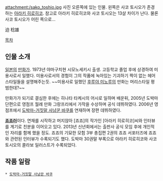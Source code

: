 attachment:/sako_toshio.jpg
사진 오른쪽에 있는 인물. 왼쪽은 사코 토시오가 존경하는 [[아라키 히로히코]]. 참고로 아라키 히로히코와 사코 토시오는 13살 차이가 난다. 물론 사코 토시오가 어린 쪽으로...

迫 稔雄

[[목차]]

== 인물 소개 ==
[[일본]]의 [[만화가]]. 1973년 야마구치현 시모노세키시 출생. 고등학교 졸업 후에 상경하여 미용사로서 일했다. 미용사로서의 경험이 그의 작품에 녹아있는 기괴하기 짝이 없는 헤어스타일들을 설명해주는듯. ~~미용사로 일했던 [[후루야 미노루]]의 만화는 머리스타일 평범한데?~~ 

만화가가 되기로 결심한 후에는 히나타 타케시의 어시로 일하며 배운뒤, 2005년 도박마 단편으로 영점프 월례 만화 그랑프리에서 가작을 수상하며 공식 데뷔하였다. 2006년 영점프에서 [[도박마-거짓말 사냥꾼 바쿠]]를 연재하며 장편 데뷔하였다.

'''[[죠죠러]]'''이다. 연재를 시작하고 머지않아 [죠죠]의 작가인 [아라키 히로히코]씨와 인터뷰를 계기로 친분을 이어오고 있다. 2013년 신년회에서는 출판사 공식 모임 후에 개인적인 자리를 함께 했을 정도. 죠죠의 기묘한 모험 3부 총집편 2권의 죠죠 서포터즈에 죠죠와 관련된 인터뷰가 수록되기도 했다. 도박마 30권말 부록으로 아라키 히로히코와 사코 토시오의 콜라보 일러스트가 수록되었다.

== 작품 일람 ==
 * [[도박마-거짓말 사냥꾼 바쿠]] 
